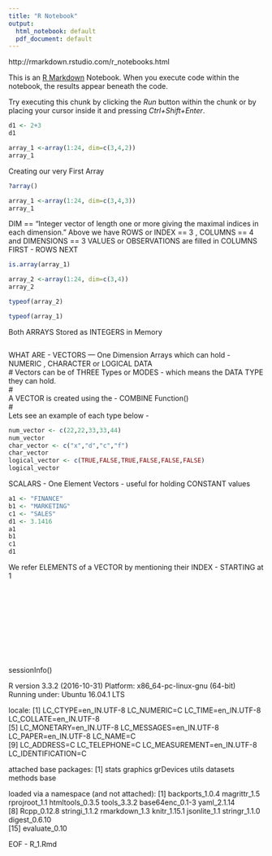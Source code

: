 ```yaml
---
title: "R Notebook"
output:
  html_notebook: default
  pdf_document: default
---
```

http://rmarkdown.rstudio.com/r_notebooks.html

This is an [R Markdown](http://rmarkdown.rstudio.com) Notebook. When you execute code within the notebook, the results appear beneath the code. 

Try executing this chunk by clicking the *Run* button within the chunk or by placing your cursor inside it and pressing *Ctrl+Shift+Enter*. 

```r

d1 <- 2+3
d1

array_1 <-array(1:24, dim=c(3,4,2))
array_1
```
Creating our very First Array 

```r
?array()

array_1 <-array(1:24, dim=c(3,4,3))
array_1
```

DIM == "Integer vector of length one or more giving the maximal indices in each dimension."
Above we have ROWS or INDEX == 3 , COLUMNS == 4 and DIMENSIONS == 3
VALUES or OBSERVATIONS are filled in COLUMNS FIRST - ROWS NEXT 



```r
is.array(array_1)
```


```r
array_2 <-array(1:24, dim=c(3,4))
array_2


```


```r

typeof(array_2)

```


```r
typeof(array_1)

```
Both ARRAYS Stored as INTEGERS in Memory 

```r


```

WHAT ARE - VECTORS --- One Dimension Arrays which can hold - NUMERIC , CHARACTER or LOGICAL DATA  
#
Vectors can be of THREE Types or MODES - which means the DATA TYPE they can hold.  
#  
A VECTOR is created using the - COMBINE Function()  
#  
Lets see an example of each type below -   


```r
num_vector <- c(22,22,33,33,44)
num_vector
char_vector <- c("x","d","c","f")
char_vector
logical_vector <- c(TRUE,FALSE,TRUE,FALSE,FALSE,FALSE)
logical_vector  

```

SCALARS - One Element Vectors - useful for holding CONSTANT values 

```r
a1 <- "FINANCE"
b1 <- "MARKETING"
c1 <- "SALES"
d1 <- 3.1416
a1
b1
c1
d1

```

We refer ELEMENTS of a VECTOR by mentioning their INDEX - STARTING at 1 

```r



```

```r



```

```r



```

 
```r



```


```r



```


```r



```

```r



```

```r



```

```r



```

```r



```

```r



```
sessionInfo()
  
R version 3.3.2 (2016-10-31)
Platform: x86_64-pc-linux-gnu (64-bit)
Running under: Ubuntu 16.04.1 LTS

locale:
 [1] LC_CTYPE=en_IN.UTF-8       LC_NUMERIC=C               LC_TIME=en_IN.UTF-8        LC_COLLATE=en_IN.UTF-8    
 [5] LC_MONETARY=en_IN.UTF-8    LC_MESSAGES=en_IN.UTF-8    LC_PAPER=en_IN.UTF-8       LC_NAME=C                 
 [9] LC_ADDRESS=C               LC_TELEPHONE=C             LC_MEASUREMENT=en_IN.UTF-8 LC_IDENTIFICATION=C       

attached base packages:
[1] stats     graphics  grDevices utils     datasets  methods   base     

loaded via a namespace (and not attached):
 [1] backports_1.0.4 magrittr_1.5    rprojroot_1.1   htmltools_0.3.5 tools_3.3.2     base64enc_0.1-3 yaml_2.1.14    
 [8] Rcpp_0.12.8     stringi_1.1.2   rmarkdown_1.3   knitr_1.15.1    jsonlite_1.1    stringr_1.1.0   digest_0.6.10  
[15] evaluate_0.10  

  
EOF - R_1.Rmd


